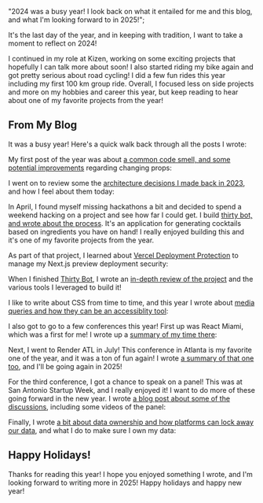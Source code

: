 
  "2024 was a busy year! I look back on what it entailed for me and this blog, and what I'm looking forward to in 2025!";

It's the last day of the year, and in keeping with tradition, I want to take a moment to reflect on 2024!

I continued in my role at Kizen, working on some exciting projects that hopefully I can talk more about soon! I also started riding my bike again
and got pretty serious about road cycling! I did a few fun rides this year including my first 100 km group ride. Overall, I focused less
on side projects and more on my hobbies and career this year, but keep reading to hear about one of my favorite projects from the year!

## From My Blog

It was a busy year! Here's a quick walk back through all the posts I wrote:

My first post of the year was about [a common code smell, and some potential improvements](https://keegan.codes/blog/reacting-to-prop-changes-in-react-functional-components) regarding changing props:

<PostPreview slug="reacting-to-prop-changes-in-react-functional-components" />

I went on to review some the [architecture decisions I made back in 2023](https://keegan.codes/blog/reflecting-architecture-decisions-1-year), and how I feel about them today:

<PostPreview slug="reflecting-architecture-decisions-1-year" />

In April, I found myself missing hackathons a bit and decided to spend a weekend hacking on a project and see how far I could get. I build [thirty bot, and wrote about the process](https://keegan.codes/blog/introducing-thirsty-bot). It's an
application for generating cocktails based on ingredients you have on hand! I really enjoyed building this and it's one of my favorite projects from the year.

<PostPreview slug="introducing-thirsty-bot" />

As part of that project, I learned about [Vercel Deployment Protection](https://keegan.codes/blog/how-to-use-vercel-deployment-protection-next-rsc) to manage my Next.js preview deployment security:

<PostPreview slug="how-to-use-vercel-deployment-protection-next-rsc" />

When I finished [Thirty Bot](https://thirsty.bot), I wrote an [in-depth review of the project](https://keegan.codes/blog/ai-app-in-72-hours) and the various tools I leveraged to build it!

<PostPreview slug="ai-app-in-72-hours" />

I like to write about CSS from time to time, and this year I wrote about [media queries and how they can be an accessiblity tool](https://keegan.codes/blog/using-css-media-queries-touchscreen):

<PostPreview slug="using-css-media-queries-touchscreen" />

I also got to go to a few conferences this year! First up was React Miami, which was a first for me! I wrote up a [summary of my time there](https://keegan.codes/blog/react-miami-2024-recap):

<PostPreview slug="react-miami-2024-recap" />

Next, I went to Render ATL in July! This conference in Atlanta is my favorite one of the year, and it was a ton of fun again! I wrote [a summary of that one too](https://keegan.codes/blog/recap-render-24), and I'll be going again in 2025!

<PostPreview slug="recap-render-24" />

For the third conference, I got a chance to speak on a panel! This was at San Antonio Startup Week, and I really enjoyed it! I want to do more of these going forward in the new year.
I wrote [a blog post about some of the discussions](https://keegan.codes/blog/sasw-2024), including some videos of the panel:

<PostPreview slug="sasw-2024" />

Finally, I wrote [a bit about data ownership and how platforms can lock away our data](https://keegan.codes/blog/i-own-my-data), and what I do to make sure I own my data:

<PostPreview slug="i-own-my-data" />

## Happy Holidays!

Thanks for reading this year! I hope you enjoyed something I wrote, and I'm looking forward to writing more in 2025! Happy holidays and happy new year!
